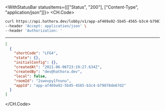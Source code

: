 

<WithStatusBar statusItems={[["Status", "200"], ["Content-Type", "application/json"]]}>
  <CH.Code>
  ```bash Example Request
  curl https://api.hathora.dev/lobby/v1/app-af469a92-5b45-4565-b3c4-b79878de67d2/list?local=false \
--header 'Accept: application/json' \
--header 'Authorization: '
  ```
  ---

  ```json Example Response
  [
    {
      "shortCode": "LFG4",
      "state": {},
      "initialConfig": {},
      "createdAt": "2021-06-06T23:19:27.634Z",
      "createdBy": "dev@hathora.dev",
      "local": false,
      "roomId": "2swovpy1fnunu",
      "appId": "app-af469a92-5b45-4565-b3c4-b79878de67d2"
    }
  ]
  ```
  </CH.Code>
</WithStatusBar>
